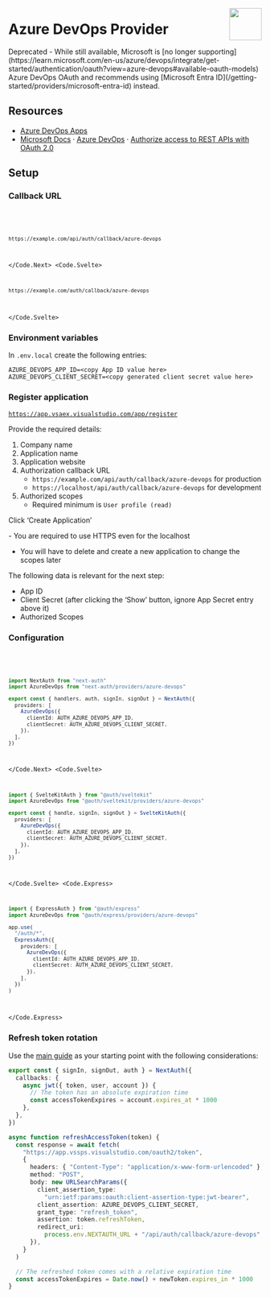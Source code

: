 
<img
  align="right"
  src="/img/providers/azure-devops.svg"
  height="64"
  width="64"
/>

# Azure DevOps Provider

<Callout type="warning">
  Deprecated - While still available, Microsoft is [no longer
  supporting](https://learn.microsoft.com/en-us/azure/devops/integrate/get-started/authentication/oauth?view=azure-devops#available-oauth-models)
  Azure DevOps OAuth and recommends using [Microsoft Entra
  ID](/getting-started/providers/microsoft-entra-id) instead.
</Callout>

## Resources

- [Azure DevOps Apps](https://aex.dev.azure.com)
- [Microsoft Docs](https://docs.microsoft.com/en-us) · [Azure DevOps](https://docs.microsoft.com/en-us/azure/devops/) · [Authorize access to REST APIs with OAuth 2.0](https://docs.microsoft.com/en-us/azure/devops/integrate/get-started/authentication/oauth?view=azure-devops])

## Setup

### Callback URL

<Code>
  <Code.Next>

```bash
https://example.com/api/auth/callback/azure-devops
```

  </Code.Next>
  <Code.Svelte>

```bash
https://example.com/auth/callback/azure-devops
```

  </Code.Svelte>
</Code>

### Environment variables

In `.env.local` create the following entries:

```
AZURE_DEVOPS_APP_ID=<copy App ID value here>
AZURE_DEVOPS_CLIENT_SECRET=<copy generated client secret value here>
```

### Register application

[`https://app.vsaex.visualstudio.com/app/register`](https://app.vsaex.visualstudio.com/app/register)

Provide the required details:

1. Company name
2. Application name
3. Application website
4. Authorization callback URL
   - `https://example.com/api/auth/callback/azure-devops` for production
   - `https://localhost/api/auth/callback/azure-devops` for development
5. Authorized scopes
   - Required minimum is `User profile (read)`

Click ‘Create Application’

<Callout type="warning">
- You are required to use HTTPS even for the localhost

- You will have to delete and create a new application to change the scopes later

</Callout>

The following data is relevant for the next step:

- App ID
- Client Secret (after clicking the ‘Show’ button, ignore App Secret entry above it)
- Authorized Scopes

### Configuration

<Code>
  <Code.Next>

```ts filename="/auth.ts"
import NextAuth from "next-auth"
import AzureDevOps from "next-auth/providers/azure-devops"

export const { handlers, auth, signIn, signOut } = NextAuth({
  providers: [
    AzureDevOps({
      clientId: AUTH_AZURE_DEVOPS_APP_ID,
      clientSecret: AUTH_AZURE_DEVOPS_CLIENT_SECRET,
    }),
  ],
})
```

  </Code.Next>
  <Code.Svelte>

```ts filename="/src/auth.ts"
import { SvelteKitAuth } from "@auth/sveltekit"
import AzureDevOps from "@auth/sveltekit/providers/azure-devops"

export const { handle, signIn, signOut } = SvelteKitAuth({
  providers: [
    AzureDevOps({
      clientId: AUTH_AZURE_DEVOPS_APP_ID,
      clientSecret: AUTH_AZURE_DEVOPS_CLIENT_SECRET,
    }),
  ],
})
```

  </Code.Svelte>
  <Code.Express>

```ts filename="/src/app.ts"
import { ExpressAuth } from "@auth/express"
import AzureDevOps from "@auth/express/providers/azure-devops"

app.use(
  "/auth/*",
  ExpressAuth({
    providers: [
      AzureDevOps({
        clientId: AUTH_AZURE_DEVOPS_APP_ID,
        clientSecret: AUTH_AZURE_DEVOPS_CLIENT_SECRET,
      }),
    ],
  })
)
```

  </Code.Express>
</Code>

### Refresh token rotation

Use the [main guide](/guides/refresh-token-rotation) as your starting point with the following considerations:

```ts filename="./auth.ts"
export const { signIn, signOut, auth } = NextAuth({
  callbacks: {
    async jwt({ token, user, account }) {
      // The token has an absolute expiration time
      const accessTokenExpires = account.expires_at * 1000
    },
  },
})

async function refreshAccessToken(token) {
  const response = await fetch(
    "https://app.vssps.visualstudio.com/oauth2/token",
    {
      headers: { "Content-Type": "application/x-www-form-urlencoded" },
      method: "POST",
      body: new URLSearchParams({
        client_assertion_type:
          "urn:ietf:params:oauth:client-assertion-type:jwt-bearer",
        client_assertion: AZURE_DEVOPS_CLIENT_SECRET,
        grant_type: "refresh_token",
        assertion: token.refreshToken,
        redirect_uri:
          process.env.NEXTAUTH_URL + "/api/auth/callback/azure-devops",
      }),
    }
  )

  // The refreshed token comes with a relative expiration time
  const accessTokenExpires = Date.now() + newToken.expires_in * 1000
}
```
